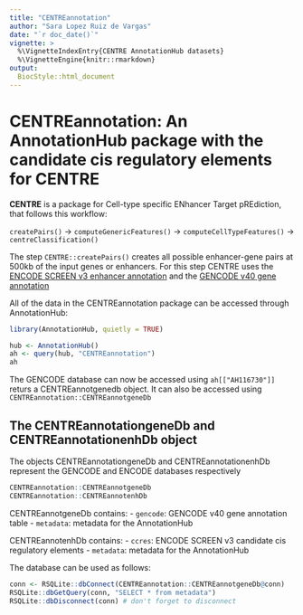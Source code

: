 ```yaml
---
title: "CENTREannotation"
author: "Sara Lopez Ruiz de Vargas"
date: "`r doc_date()`"
vignette: >
  %\VignetteIndexEntry{CENTRE AnnotationHub datasets}
  %\VignetteEngine{knitr::rmarkdown}
output: 
  BiocStyle::html_document
---
```


# CENTREannotation: An AnnotationHub package with the candidate cis regulatory elements for CENTRE

**CENTRE** is a package for Cell-type specific ENhancer Target pREdiction, that 
follows this workflow: 

`createPairs()` -> `computeGenericFeatures()` -> `computeCellTypeFeatures()` -> `centreClassification()`

The step `CENTRE::createPairs()` creates all possible enhancer-gene pairs at 500kb of
the input genes or enhancers. For this step CENTRE uses the [ENCODE SCREEN v3 enhancer annotation](https://screen.encodeproject.org) and the [GENCODE v40 gene annotation](https://www.gencodegenes.org/human/release_40.html)


All of the data in the CENTREannotation package can be accessed through AnnotationHub:

```r
library(AnnotationHub, quietly = TRUE)
```

```r
hub <- AnnotationHub()
ah <- query(hub, "CENTREannotation")
ah
```

The GENCODE database can now be accessed using `ah[["AH116730"]]` returs a CENTREannotgenedb object.
It can also be accessed using `CENTREannotation::CENTREannotgeneDb`

## The CENTREannotationgeneDb and CENTREannotationenhDb object

The objects  CENTREannotationgeneDb and CENTREannotationenhDb  represent the GENCODE
and ENCODE databases respectively
```r
CENTREannotation::CENTREannotgeneDb
CENTREannotation::CENTREannotenhDb
```

CENTREannotgeneDb contains:
- `gencode`: GENCODE v40 gene annotation table
- `metadata`: metadata for the AnnotationHub

CENTREannotenhDb contains:
- `ccres`: ENCODE SCREEN v3 candidate cis regulatory elements
- `metadata`: metadata for the AnnotationHub

The database can be used as follows: 
```r
conn <- RSQLite::dbConnect(CENTREannotation::CENTREannotgeneDb@conn)
RSQLite::dbGetQuery(conn, "SELECT * from metadata")
RSQLite::dbDisconnect(conn) # don't forget to disconnect
```

